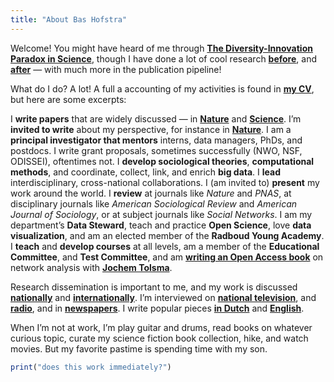 ```yaml
---
title: "About Bas Hofstra"
---
```


Welcome! You might have heard of me through [**The Diversity-Innovation Paradox in Science**](https://www.pnas.org/doi/10.1073/pnas.1915378117){target="_blank"}, though I have done a lot of cool research [**before**](https://journals.sagepub.com/doi/abs/10.1177/0003122417705656){target="_blank"}, and [**after**](https://journals.sagepub.com/doi/full/10.1177/23780231221085118){target="_blank"} --- with much more in the publication pipeline! 

What do I do? A lot! A full a accounting of my activities is found in [**my CV**](files/cv2025.pdf){target="_blank"}, but here are some excerpts:

I **write papers** that are widely discussed --- in [**Nature**](https://www.nature.com/articles/d41586-024-02130-0){target="_blank"} and [**Science**](https://www.science.org/doi/10.1126/science.2020.368.6491.twil){target="_blank"}. I'm **invited to write** about my perspective, for instance in [**Nature**](https://www.nature.com/articles/d41586-024-00291-6){target="_blank"}. I am a **principal investigator that mentors** interns, data managers, PhDs, and postdocs. I write grant proposals, sometimes successfully (NWO, NSF, ODISSEI), oftentimes not. I **develop sociological theories**, **computational methods**, and coordinate, collect, link, and enrich **big data**. I **lead** interdisciplinary, cross-national collaborations. I (am invited to) **present** my work around the world. I **review** at journals like *Nature* and *PNAS*, at disciplinary journals like *American Sociological Review* and *American Journal of Sociology*, or at subject journals like *Social Networks*. I am my department's **Data Steward**, teach and practice **Open Science**, love **data visualization**, and am an elected member of the **Radboud Young Academy**. I **teach** and **develop courses** at all levels, am a member of the **Educational Committee**, and **Test Committee**, and am [**writing an Open Access book**](https://snass.netlify.app/){target="_blank"} on network analysis with [**Jochem Tolsma**](https://www.jochemtolsma.nl/){target="_blank"}.

Research dissemination is important to me, and my work is discussed [**nationally**](https://www.volkskrant.nl/wetenschap/een-nederlander-kent-zo-n-568-mensen-soort-zoekt-soort-en-opleiding-is-een-bepalende-factor~b0c4390d/){target="_blank"} and [**internationally**](https://www.insidehighered.com/news/2020/04/16/underrepresented-scholars-outperform-majority-peers-terms-novel-research){target="_blank"}. I'm interviewed on [**national television**](https://www.rtl.nl/nieuws/uitzendingen/video/8c795d92-6149-4d55-a86e-16c76c3ddfaf/aflevering-200){target="_blank"}, and [**radio**](https://www.nporadio1.nl/fragmenten/focus/c9a54500-6824-4a48-9bf9-ac2722c81f93/2018-10-31-zijn-er-ook-glazen-plafonds-in-de-wetenschap){target="_blank"}, and in [**newspapers**](https://www.elmundo.es/papel/futuro/2023/01/16/63c58e6efdddfff9a28b45c8.html){target="_blank"}. I write popular pieces [**in Dutch**](https://www.socialevraagstukken.nl/vrienden-en-privacy-vormen-op-facebook-een-ongelukkige-combinatie/){target="_blank"} and [**English**](https://www.timeshighereducation.com/blog/scientific-community-needs-constant-self-assessment-race-and-gender){target="_blank"}.

When I'm not at work, I'm play guitar and drums, read books on whatever curious topic, curate my science fiction book collection, hike, and watch movies. But my favorite pastime is spending time with my son.

```r
print("does this work immediately?")
```